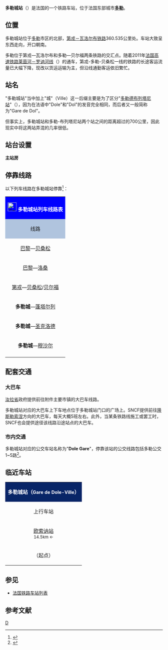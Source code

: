 {{noteTA
|G1=交通
|G2=法國地名
|1=zh-cn:公交;zh-tw:公車;zh-hk:巴士;zh-sg:巴士;zh-my:巴士;zh-mo:巴士;
|2=zh-hans:快速公交;zh-hk:巴士快速交通;zh-tw:快捷巴士;
}}
{{Infobox station
|symbol_right=[[File:Sncf-logo.svg|32x32px]]
|name=多勒城站<br>Gare de Dole-Ville
|image=Cour de la gare de Dole.JPG
|caption=多勒城站正门
|address={{FRA}}[[汝拉省|汝拉省]][[多勒_(汝拉省)|多勒]]
|coordinates={{coord|47|05|46|N|5|29|17|E|display=inline,title|scale:10000}}
|elevation=231
|architect={{link-fr|阿勒弗尔德·迪卡|Alfred Ducat}}
|owned=[[File:Sncf-logo.svg|32x32px]]
|opened=1855年6月10日
|closed=
|status=使用中
|operator=[[File:Sncf-logo.svg|32x32px]]
|lines=[[第戎－瓦洛尔布铁路|第戎－瓦洛尔布铁路]]<BR>[[多勒－贝尔福铁路|多勒－贝尔福铁路]]<br><s>{{link-fr|沙尼－多勒铁路|Ligne de Chagny à Dole-Ville}}</s><br><s>{{link-fr|多勒－波利尼铁路|Ligne de Dole-Ville à Poligny}}</s>
|platforms=3
|tracks=4
|type=客运车站，兼办货运业务
|services=
|passengers=794,038人次
|pass_year=2016年<ref>{{Cite web|url=https://ressources.data.sncf.com/explore/dataset/frequentation-gares/?sort=voyageurs_2016&q=dole|title=Fréquentation en gares|accessdate=2018-01-19|author=SNCF|date=|language=fr|publisher=SNCF Open Data|archive-date=2018-01-19|archive-url=https://web.archive.org/web/20180119175608/https://ressources.data.sncf.com/explore/dataset/frequentation-gares/?sort=voyageurs_2016&q=dole|dead-url=no}}</ref>
|pass_rank=b级
|other_services_collapsible=yes
|other_services={{Infobox|child=yes
|label1=CAR TER
|data1=→[[隆斯勒索涅|隆斯勒索涅]]
|label2={{link-fr|汝拉省城际客运|Jurago}}
|data2=100~102线、108线、202线、300线、301线、329线、400线、401线、403线
|label3={{link-fr|多勒城市公共交通|Transports du Grand Dole}}
|data3=1路、2路、3路、11路、13路
|label4=
|data4=
|label5=
|data5=
|label6=
|data6=
|label7=
|data7=
|label8=
|data8=
|label9=
|data9=
|label10=
|data10=
|label11=
|data11=
}}
}}
'''多勒城站'''（{{lang-fr|Gare de Dole-Ville}}）是法国的一个铁路车站，位于法国东部城市'''[[多勒_(汝拉省)|多勒]]'''。

==位置==

多勒城站位于[[多勒_(汝拉省)|多勒]]市区的北部，[[第戎－瓦洛尔布铁路|第戎－瓦洛尔布铁路]]360.535公里处。车站大致呈东西走向，开口朝南。

多勒位于第戎—瓦洛尔布和多勒—贝尔福两条铁路的交汇点。随着2011年[[法国高速铁路莱茵河－罗讷河线|法国高速铁路莱茵河－罗讷河线]]（{{lang|fr|LGV Rhin-Rhône}}）的通车，第戎-多勒-贝桑松一线的铁路的长途客运流量已大幅下降，现改以货运运输为主，但沿线通勤客运依旧繁忙。

==站名==
"多勒城站"当中加上"城"（Ville）这一后缀主要是为了区分"[[多勒德布列塔尼站|多勒德布列塔尼站]]"（{{lang|fr|Gare de Dol-de-Bretagne}}），因为在法语中"Dole"和"Dol"的发音完全相同，而后者又一般简称为"Gare de Dol"。

但事实上，多勒城站和多勒-布列塔尼站两个站之间的距离超过的700公里，因此现实中将这两站弄混的几率很低。

==站台设置==
{{RailStStart|北}}
{{RailStLine|||存车线}}
{{RailStLine|1||}}
{{RailStPlatform|岛| |||}}
{{RailStLine|1bis|| ||| ||}}
{{RailStLine|2|| ||| ||}}
{{RailStPlatform|岛| |||}}
{{RailStLine|2bis||}}
{{RailStPlatform|侧d||1T||}}
'''主站房'''
{{RailStEnd|南}}


== 停靠线路 ==

{{动态列表|最后更新时间：2016年4月24日。本章节内容仅供参考，不排除临时性的变更。欢迎修正和补充}}

以下列车线路在多勒城站停靠<ref>{{Cite web|url=http://www.sncf.com/fr/gare/horaires/dole-ville|title=多勒城站实时列车时刻表|accessdate=2016-04-24|author=SNCF|date=|language=法语|publisher=SNCF}}</ref>：

{| class="wikitable mw-collapsible" 
|colspan="5" style="background:#0000FF" align="center" |[[File:Sncf-logo.svg|28x28px]] <span style="color:#FFFFFF">'''多勒城站列车线路表'''</span>
|-
!style="background:#B0C4DE"| 线路
!style="background:#B0C4DE"|车种
!style="background:#B0C4DE"|上一站
!style="background:#B0C4DE"|下一站
!style="background:#B0C4DE"|大致运行频率{{noteTag|name=noteA}}
|-
|[[巴黎里昂车站|巴黎]]—[[贝桑松维奥特站|贝桑松]]
| rowspan="1" align="center" |'''[[TGV|TGV]]'''
|[[第戎城站|第戎]]
|[[贝桑松维奥特站|贝桑松]]
|每天1~2趟
|-
|[[巴黎里昂车站|巴黎]]—[[洛桑车站|洛桑]]
| rowspan="1" align="center" |'''[[TGV_Lyria|TGV Lyria]]'''
|[[第戎城站|第戎]]
|[[穆沙尔站|穆沙尔]]/[[弗拉讷站|弗拉讷]]
|每天3趟左右
|-
|[[第戎城站|第戎]]—[[贝桑松维奥特站|贝桑松]]/[[贝尔福站|贝尔福]]
| rowspan="4" align="center"|'''[[法国大区列车|TER]]'''
|[[欧松讷站|欧松讷]]
|[[奥尔尚站|奥尔尚]]
|每天13趟左右
|-
|'''多勒城'''—[[蓬塔尔列站|蓬塔尔列]]
|（起点）
|[[蒙巴雷站|蒙巴雷]]
|每天3趟左右
|-
|'''多勒城'''—[[圣克洛德站|圣克洛德]]
|（起点）
|[[蒙巴雷站|蒙巴雷]]
|每天1趟
|-
|'''多勒城'''—[[穆沙尔站|穆沙尔]]
|（起点）
|[[蒙巴雷站|蒙巴雷]]
|每周2~3趟
|-
|colspan="5" style="background:#FFFFFF"|{{noteFoot|1=
{{noteTag|name=noteA|1=在本栏中，往返1次为"1趟"，<br>除特别标明外，其数据仅工作日有效，周末及节假日列车数量可能会减少或停运}}
}}
|}

==配套交通==

===大巴车===

[[汝拉省|汝拉省]]政府提供前往附件主要市镇的大巴车线路。

多勒城站对应的大巴车上下车地点位于多勒城站门口的广场上。SNCF提供前往[[隆斯勒索涅|隆斯勒索涅]]方向的大巴车，每天大概5班左右。此外，当某条铁路线施工或罢工时，SNCF也会提供途径该线路沿途站点的大巴车。

===市内交通===

多勒城站对应的公交车站名称为"'''Dole Gare'''"，停靠该站的公交线路包括多勒公交1~5路<ref>{{Cite web|url=http://www.reseau-tgd.fr/pdf/plan_schem.pdf|title=多勒市区公交线路地图查询|accessdate=2016-04-24|author=Tgd(多勒城市公共交通公司)|date=|language=法语|publisher=Tgd|deadurl=yes|archiveurl=https://web.archive.org/web/20160304064903/http://www.reseau-tgd.fr/pdf/plan_schem.pdf|archivedate=2016-03-04}}</ref>。

==临近车站==

{|class="wikitable mw-collapsible" style="margin: 0 auto; width:42em;"
|colspan="3"  style="background:#082567" align="center"|<span style="color:#FFFFFF">'''多勒城站（<span style="font-size:11pt;">Gare de Dole-Ville</span>）'''</span>
|-
!上行车站
!线路
!下行车站
|-
|align="center" |[[欧索讷站|欧索讷站]]<br><span style="font-size:small">14.5km ←</span>
|align="center" |'''[[第戎－瓦洛尔布铁路|第戎－瓦洛尔布铁路]]'''
|align="center" |[[蒙巴雷站|蒙巴雷站]]<br><span style="font-size:small">→ 14.4km</span>
|-
|align="center" |（起点）
|align="center" |'''[[多勒－贝尔福铁路|多勒－贝尔福铁路]] '''
|align="center" |[[奥尔尚站|奥尔尚站]]<br><span style="font-size:small">→ 15.2km</span>
|}

==参见==
*[[法国铁路车站列表|法国铁路车站列表]]
== 参考文献 ==
{{Reflist}}

{{法国主要火车站列表}}

[[Category:汝拉省铁路车站|D]]